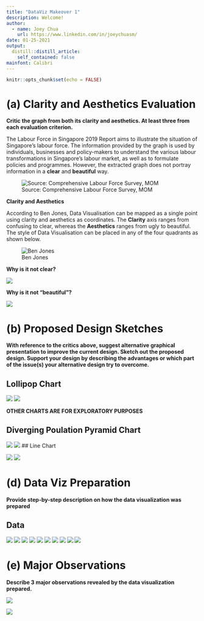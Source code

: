 ```yaml
---
title: "DataViz Makeover 1"
description: Welcome! 
author:
  - name: Joey Chua
    url: https://www.linkedin.com/in/joeychuasm/
date: 01-25-2021
output:
  distill::distill_article:
    self_contained: false
mainfont: Calibri 
---
```



```r
knitr::opts_chunk$set(echo = FALSE)
```

# (a) Clarity and Aesthetics Evaluation

__Critic the graph from both its clarity and aesthetics. At least three from each evaluation criterion.__

The Labour Force in Singapore 2019 Report aims to illustrate the situation of Singapore’s labour force. The information provided by the graph is used by individuals, businesses and policy-makers to understand the various labour transformations in Singapore’s labour market, as well as to formulate policies and programmes. However, the extracted graph does not portray information in a __clear__ and __beautiful__ way. 

![Source: Comprehensive Labour Force Survey, MOM](residentlaborforcebyage.png)

__Clarity and Aesthetics__

According to Ben Jones, Data Visualisation can be mapped as a single point using clarity and aesthetics as coordinates. The __Clarity__ axis ranges from confusing to clear, whereas the __Aesthetics__ ranges from ugly to beautiful. The style of Data Visualisation can be placed in any of the four quadrants as shown below.

![Ben Jones](benjones.png)

__Why is it not clear?__

![](whyisitnotclear.png)

__Why is it not "beautiful"?__

![](whyisitnotbeautiful.png)


# (b) Proposed Design Sketches

__With reference to the critics above, suggest alternative graphical presentation to improve the current design. Sketch out the proposed design. Support your design by describing the advantages or which part of the issue(s) your alternative design try to overcome.__

## Lollipop Chart

![](lollipopchart.png)
![](lollipoptable.png)


__OTHER CHARTS ARE FOR EXPLORATORY PURPOSES__

## Diverging Poulation Pyramid Chart

![](populationchart.png)
![](populationtable.png)
## Line Chart

![](linechart.png)
![](linetable.png)

# (d) Data Viz Preparation

__Provide step-by-step description on how the data visualization was prepared__

## Data

![](step1-2.png)
![](step3-6.png)
![](step7-9.png)
![](step10-11.png)
![](step12.png)
![](step13.png)
![](step14.png)
![](step15-18.png)
![](step19-20.png)
![](step21-23.png)

# (e) Major Observations

__Describe 3 major observations revealed by the data visualization prepared.__

![](lollipopdashboard.png)

![](majorfindings.png)